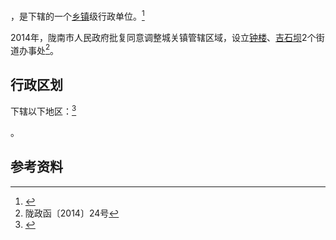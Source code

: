 {{中国乡级行政区|62/12/02/100/000}}

'''{{PAGENAMEBASE}}'''，是{{PRC admin/fullname|62/12/02/100/000|3}}下辖的一个[[乡镇|乡镇]]级行政单位。<ref>{{PRC admin/ref sgc|{{PRC admin/parent|62/12/02/100/000}}}}</ref>

2014年，陇南市人民政府批复同意调整城关镇管辖区域，设立[[钟楼街道_(陇南市)|钟楼]]、[[吉石坝街道|吉石坝]]2个街道办事处<ref>陇政函〔2014〕24号</ref>。

== 行政区划 ==

{{PAGENAMEBASE}}下辖以下地区：<ref>{{PRC admin/ref sgc|62/12/02/100/000}}</ref>

{{PRC admin/children|62/12/02/100/000}}。

== 参考资料 ==

{{reflist}}

{{行政区划小作品}}
{{PRC admin/navcat|62/12/02/100/000}}